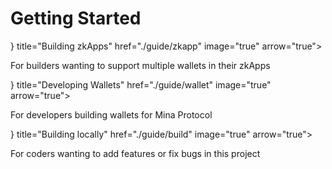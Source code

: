 
# Getting Started

<Cards num="2">
  <Card icon={<AppIcon />} title="Building zkApps" href="./guide/zkapp" image="true" arrow="true">
    <p className="nx-p-4 nx-h-full nx-text-gray-400">
      For builders wanting to support multiple wallets in their zkApps
    </p>
  </Card>
  <Card icon={<WalletIcon />} title="Developing Wallets" href="./guide/wallet" image="true" arrow="true">
    <p className="nx-p-4 nx-h-full nx-text-gray-400">
      For developers building wallets for Mina Protocol
    </p>
  </Card>
  <Card icon={<TerminalIcon />} title="Building locally" href="./guide/build" image="true" arrow="true">
    <p className="nx-p-4 nx-h-full nx-text-gray-400">
      For coders wanting to add features or fix bugs in this project
    </p>
  </Card>
</Cards>
